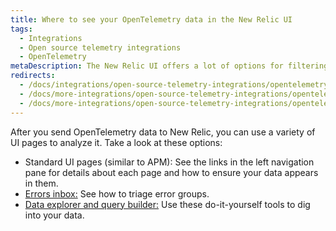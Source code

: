 ```yaml
---
title: Where to see your OpenTelemetry data in the New Relic UI
tags:
  - Integrations
  - Open source telemetry integrations
  - OpenTelemetry
metaDescription: The New Relic UI offers a lot of options for filtering and viewing data from OpenTelemetry.
redirects:
  - /docs/integrations/open-source-telemetry-integrations/opentelemetry/view-your-opentelemetry-data-new-relic
  - /docs/more-integrations/open-source-telemetry-integrations/opentelemetry/view-your-opentelemetry-data-new-relic
  - /docs/more-integrations/open-source-telemetry-integrations/opentelemetry/opentelemetry-view-your-data
---
```


After you send OpenTelemetry data to New Relic, you can use a variety of UI pages to analyze it. Take a look at these options:

* Standard UI pages (similar to APM): See the links in the left navigation pane for details about each page and how to ensure your data appears in them.
* [Errors inbox:](/docs/more-integrations/open-source-telemetry-integrations/opentelemetry/opentelemetry-view-your-data/opentelemetry-errors-inbox-page) See how to triage error groups.
* [Data explorer and query builder:](/docs/more-integrations/open-source-telemetry-integrations/opentelemetry/opentelemetry-view-your-data/opentelemetry-data-explorer-query-builder) Use these do-it-yourself tools to dig into your data.

